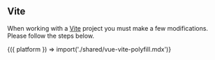 
## Vite

When working with a [Vite](https://vitejs.dev) project you must make a few modifications. Please follow the steps below.

<Fragment>
  {({ platform }) => import('./shared/vue-vite-polyfill.mdx')}
</Fragment>
